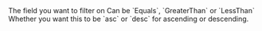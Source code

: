 <ParamField body="where" type="object">
    <ParamField body="field" type="SortObject" name="sortObject">
        The field you want to filter on
    </ParamField>
    <ParamField body="operator" type="string" name="value">
        Can be `Equals`, `GreaterThan` or `LessThan`
    </ParamField>
    <ParamField body="value" type="string" name="value">
        Whether you want this to be `asc` or `desc` for ascending or descending.
    </ParamField>
</ParamField>